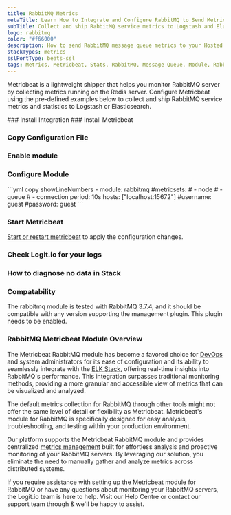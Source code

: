 ```yaml
---
title: RabbitMQ Metrics
metaTitle: Learn How to Integrate and Configure RabbitMQ to Send Metrics
subTitle: Collect and ship RabbitMQ service metrics to Logstash and Elasticsearch
logo: rabbitmq
color: "#f66000"
description: How to send RabbitMQ message queue metrics to your Hosted ELK Logstash instance. Configure Metricbeat to send RabbitMQ metrics to Logstash or Elasticsearch.
stackTypes: metrics
sslPortType: beats-ssl
tags: Metrics, Metricbeat, Stats, RabbitMQ, Message Queue, Module, Rabbitmq
---
```


Metricbeat is a lightweight shipper that helps you monitor RabbitMQ server 
by collecting metrics running on the Redis server. Configure Metricbeat 
using the pre-defined examples below to collect and ship RabbitMQ 
service metrics and statistics to Logstash or Elasticsearch.

<Steps>
  ### Install Integration
  <InstallIntegration/>
  ### Install Metricbeat

  <InstallBeat beatname="metricbeat" />

  ### Copy Configuration File

  <MetricbeatOutput />

  ### Enable module

  <EnableMetricbeatModule module="rabbitmq" />

  ### Configure Module

  <ConfigureMetricbeatModule module="rabbitmq">
    ```yml copy showLineNumbers
    - module: rabbitmq
      #metricsets:
      #  - node
      #  - queue
      #  - connection
      period: 10s
      hosts: ["localhost:15672"]
      #username: guest
      #password: guest
    ```
  </ConfigureMetricbeatModule>

  ### Start Metricbeat

  [Start or restart metricbeat](https://www.elastic.co/guide/en/beats/metricbeat/master/metricbeat-starting.html) 
  to apply the configuration changes.

  ### Check Logit.io for your logs
  <LaunchStack stackType="metrics" utmMedium="logs" utmCampaign="rabbitmq_metricbeat" source="metrics_rabbitmq" />

  ### How to diagnose no data in Stack

  <DiagnoseNoData />

  ### Compatability

  The rabbitmq module is tested with RabbitMQ 3.7.4, and it should be compatible with any version supporting the management 
  plugin. This plugin needs to be enabled.

</Steps>

### RabbitMQ Metricbeat Module Overview

The Metricbeat RabbitMQ module has become a favored choice for [DevOps](https://logit.io/blog/post/what-is-devops/) and system 
administrators for its ease of configuration and its ability to seamlessly integrate with the [ELK Stack](https://logit.io/blog/post/elk-stack-guide/), 
offering real-time insights into RabbitMQ's performance. This integration surpasses traditional monitoring methods, providing a 
more granular and accessible view of metrics that can be visualized and analyzed.

The default metrics collection for RabbitMQ through other tools might not offer the same level of detail or flexibility as Metricbeat. 
Metricbeat's module for RabbitMQ is specifically designed for easy analysis, troubleshooting, and testing within your production environment.

Our platform supports the Metricbeat RabbitMQ module and provides centralized [metrics management](https://logit.io/platform/metrics/metrics-management/) 
built for effortless analysis and proactive monitoring of your RabbitMQ servers. By leveraging our solution, you eliminate the need to 
manually gather and analyze metrics across distributed systems.

If you require assistance with setting up the Metricbeat module for RabbitMQ or have any questions about monitoring your RabbitMQ servers, 
the Logit.io team is here to help. Visit our Help Centre or contact our support team through <IntercomButton text="live chat" /> 
& we'll be happy to assist.